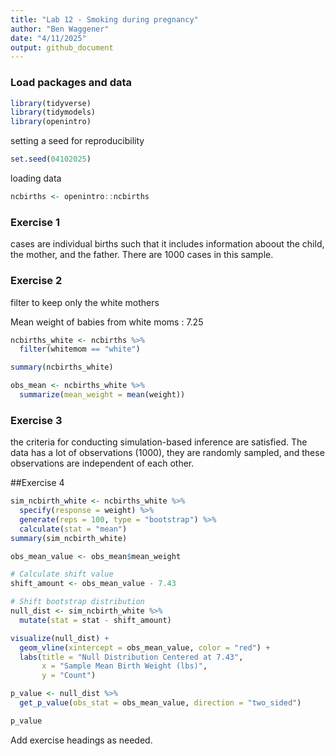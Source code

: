 ```yaml
---
title: "Lab 12 - Smoking during pregnancy"
author: "Ben Waggener"
date: "4/11/2025"
output: github_document
---
```


### Load packages and data

```r
library(tidyverse) 
library(tidymodels)
library(openintro)
```

setting a seed for reproducibility 
```r
set.seed(04102025)
```

loading data
```r
ncbirths <- openintro::ncbirths
```



### Exercise 1

cases are individual births such that it includes information aboout the child, the mother, and the father. There are 1000 cases in this sample.

### Exercise 2

filter to keep only the white mothers

Mean weight of babies from white moms : 7.25  
```r
ncbirths_white <- ncbirths %>%
  filter(whitemom == "white")

summary(ncbirths_white)

obs_mean <- ncbirths_white %>%
  summarize(mean_weight = mean(weight)) 
```

### Exercise 3
the criteria for conducting simulation-based inference are satisfied. The data has a lot of observations (1000), they are randomly sampled, and these observations are independent of each other.

##Exercise 4


```r
sim_ncbirth_white <- ncbirths_white %>%
  specify(response = weight) %>%
  generate(reps = 100, type = "bootstrap") %>%
  calculate(stat = "mean")
summary(sim_ncbirth_white)
```
```r

obs_mean_value <- obs_mean$mean_weight

# Calculate shift value
shift_amount <- obs_mean_value - 7.43

# Shift bootstrap distribution
null_dist <- sim_ncbirth_white %>%
  mutate(stat = stat - shift_amount)
```

```r
visualize(null_dist) +
  geom_vline(xintercept = obs_mean_value, color = "red") +
  labs(title = "Null Distribution Centered at 7.43",
       x = "Sample Mean Birth Weight (lbs)",
       y = "Count")
```

```r
p_value <- null_dist %>%
  get_p_value(obs_stat = obs_mean_value, direction = "two_sided")

p_value
```
Add exercise headings as needed.
